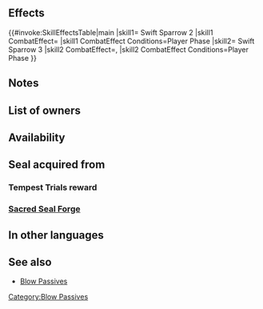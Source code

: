 {{Passive
|type=A
|exclusive=0
|1name=Swift Sparrow 1
|1tagid=SID_鬼神飛燕の一撃1
|1promotionRarity=5
|1promotionTier=1
|1effect=If unit initiates combat, grants Atk/Spd+2 during combat.
|1cost=120
|1required=Darting Blow 1;Death Blow 1
|2name=Swift Sparrow 2
|2tagid=SID_鬼神飛燕の一撃2
|2effect=If unit initiates combat, grants Atk/Spd+4 during combat.
|2cost=240
|2next=-
|3name=Swift Sparrow 3
|3tagid=SID_鬼神飛燕の一撃3
|3effect=If unit initiates combat, grants Atk+6, Spd+7 during combat.
|3cost=300
|canUseWeapon={{WeaponList|exclude=Staff}}
|canUseMove={{MoveList|all}}
|properties1=random_all
|properties2=random_all
|properties3=random_owner
}}
==Effects==
{{#invoke:SkillEffectsTable|main
|skill1={{Si|Swift Sparrow 2}} Swift Sparrow 2
|skill1 CombatEffect={{SkillEffectText|Temporary buffs|Atk/Spd|4}}
|skill1 CombatEffect Conditions=Player Phase
|skill2={{Si|Swift Sparrow 3}} Swift Sparrow 3
|skill2 CombatEffect={{SkillEffectText|Temporary buffs|Atk|6}}, {{SkillEffectText|Temporary buffs|Spd|7}}
|skill2 CombatEffect Conditions=Player Phase
}}
==Notes==
{{IfUnitInitiates}}
{{Temporary buffs}}
==List of owners==
{{Skill Hero List}}
{{NoInheritHeroes}}

==Availability==
{{PassiveFocusList}}
{{PassiveDistributionList}}
{{PassiveCombatManualList}}
==Seal acquired from==
===Tempest Trials reward===
{{Tempest Trials seal reward}}
===[[Sacred Seal Forge]]===
{{SealCosts
|seals=Swift Sparrow 1;Swift Sparrow 2
|badgeColor=Azure
|costs1=20;100;40
|costs2=400;1000;100
}}
==In other languages==
{{OtherLanguages
|japanese=鬼神飛燕の一撃
|german=Flinker Spatz
|spanishEU=Gorrión veloz
|spanishLA=Gorrión veloz
|french=Hirondelle rapide
|italian=Rondine rapida
|chineseTW=鬼神飛燕擊
|portuguese=Pardal ligeiro
}}
==See also==
{{See also skills|cond=Description LIKE '%if unit initiates combat, grants Atk/Spd+%' AND Exclusive='1'}}
* [[Blow Passives]]
{{Seals Navbox}}
{{Passives Navbox|A}}
[[Category:Blow Passives]]